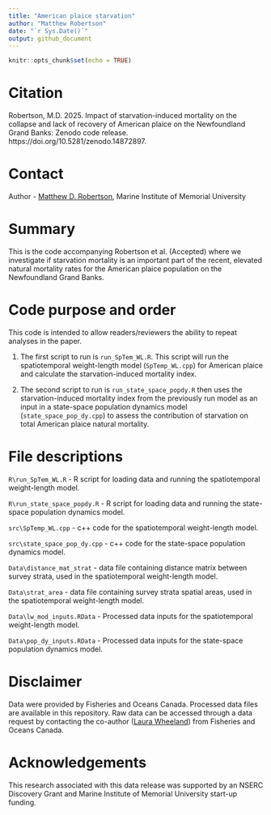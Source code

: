 ```yaml
---
title: "American plaice starvation"
author: "Matthew Robertson"
date: "`r Sys.Date()`"
output: github_document
---
```


```r
knitr::opts_chunk$set(echo = TRUE)
```

# Citation

Robertson, M.D. 2025. Impact of starvation-induced mortality on the collapse and lack of recovery of American plaice on the Newfoundland Grand Banks: Zenodo code release. https://doi.org/10.5281/zenodo.14872897.

# Contact

Author - [Matthew D. Robertson](matthew.robertson@mi.mun.ca), Marine Institute of Memorial University

# Summary

This is the code accompanying Robertson et al. (Accepted) where we investigate if starvation mortality is an important part of the recent, elevated natural mortality rates for the American plaice population on the Newfoundland Grand Banks.

# Code purpose and order

This code is intended to allow readers/reviewers the ability to repeat analyses in the paper.

1. The first script to run is `run_SpTem_WL.R`. This script will run the spatiotemporal weight-length model (`SpTemp_WL.cpp`) for American plaice and calculate the starvation-induced mortality index.

2. The second script to run is `run_state_space_popdy.R` then uses the starvation-induced mortality index from the previously run model as an input in a state-space population dynamics model (`state_space_pop_dy.cpp`) to assess the contribution of starvation on total American plaice natural mortality.


# File descriptions

`R\run_SpTem_WL.R` - R script for loading data and running the spatiotemporal weight-length model.

`R\run_state_space_popdy.R` - R script for loading data and running the state-space population dynamics model.

`src\SpTemp_WL.cpp` - c++ code for the spatiotemporal weight-length model.

`src\state_space_pop_dy.cpp` - c++ code for the state-space population dynamics model.

`Data\distance_mat_strat` - data file containing distance matrix between survey strata, used in the spatiotemporal weight-length model.

`Data\strat_area` - data file containing survey strata spatial areas, used in the spatiotemporal weight-length model.

`Data\lw_mod_inputs.RData` - Processed data inputs for the spatiotemporal weight-length model.

`Data\pop_dy_inputs.RData` - Processed data inputs for the state-space population dynamics model.

# Disclaimer

Data were provided by Fisheries and Oceans Canada. Processed data files are available in this repository. Raw data can be accessed through a data request by contacting the co-author ([Laura Wheeland](laura.wheeland@dfo-mpo.gc.ca)) from Fisheries and Oceans Canada.


# Acknowledgements 

This research associated with this data release was supported by an NSERC Discovery Grant and Marine Institute of Memorial University start-up funding. 
